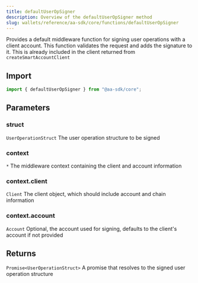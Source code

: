 ```yaml
---
title: defaultUserOpSigner
description: Overview of the defaultUserOpSigner method
slug: wallets/reference/aa-sdk/core/functions/defaultUserOpSigner
---
```


Provides a default middleware function for signing user operations with a client account. This function validates the request and adds the signature to it.
This is already included in the client returned from `createSmartAccountClient`

## Import

```ts
import { defaultUserOpSigner } from "@aa-sdk/core";
```

## Parameters

### struct

`UserOperationStruct`
The user operation structure to be signed

### context

`*`
The middleware context containing the client and account information

### context.client

`Client`
The client object, which should include account and chain information

### context.account

`Account`
Optional, the account used for signing, defaults to the client's account if not provided

## Returns

`Promise<UserOperationStruct>`
A promise that resolves to the signed user operation structure
